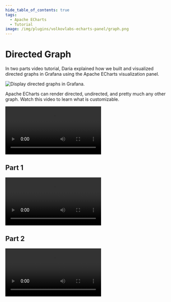 ```yaml
---
hide_table_of_contents: true
tags:
  - Apache ECharts
  - Tutorial
image: /img/plugins/volkovlabs-echarts-panel/graph.png
---
```



# Directed Graph

In two parts video tutorial, Daria explained how we built and visualized directed graphs in Grafana using the Apache ECharts visualization panel.

<Image
  title="Display directed graphs in Grafana."
  src="/img/plugins/volkovlabs-echarts-panel/graph.png"
/>

Apache ECharts can render directed, undirected, and pretty much any other graph. Watch this video to learn what is customizable.

<Video
  src="https://www.youtube.com/embed/BcW7iyTadWE"
  title="Can Apache ECharts render a directed graph?"
/>

## Part 1

<Video
  src="https://www.youtube.com/embed/e3VHgpuzEF0"
  title="Build directional graph in Grafana using Apache ECharts. Tutorial part 1."
/>

## Part 2

<Video
  src="https://www.youtube.com/embed/oM7XAVlsOio"
  title="Build directional graph in Grafana using Apache ECharts. Tutorial part 2."
/>
